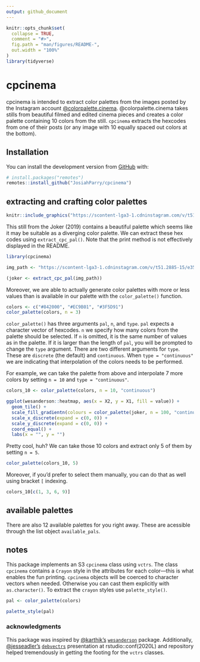 ```yaml
---
output: github_document
---
```


<!-- README.md is generated from README.Rmd. Please edit that file -->

```r
knitr::opts_chunk$set(
  collapse = TRUE,
  comment = "#>",
  fig.path = "man/figures/README-",
  out.width = "100%"
)
library(tidyverse)
```

# cpcinema

<!-- badges: start -->
<!-- badges: end -->

cpcinema is intended to extract color palettes from the images posted by the Instagram account [\@colorpalette.cinema](https://www.instagram.com/colorpalette.cinema/). \@colorpalette.cinema takes stills from beautiful filmed and edited cinema pieces and creates a color palette containing 10 colors from the still. `cpcinema` extracts the hexcodes from one of their posts (or any image with 10 equally spaced out colors at the bottom).

## Installation

You can install the development version from [GitHub](https://github.com/) with:

``` r
# install.packages("remotes")
remotes::install_github("JosiahParry/cpcinema")
```
## extracting and crafting color palettes

```r
knitr::include_graphics("https://scontent-lga3-1.cdninstagram.com/v/t51.2885-15/e35/88916975_231750381202013_35436369220443926_n.jpg?_nc_ht=scontent-lga3-1.cdninstagram.com&_nc_cat=105&_nc_ohc=cVqcSi58uZ4AX_hJXfm&oh=e56453cf87265c2cd2079f4c8fedacb0&oe=5EAC0A60")
```
This still from the Joker (2019) contains a beautiful palette which seems like it may be suitable as a diverging color palette. We can extract these hex codes using `extract_cpc_pal()`. Note that the print method is not effectively displayed in the README. 

```r
library(cpcinema)

img_path <- "https://scontent-lga3-1.cdninstagram.com/v/t51.2885-15/e35/88916975_231750381202013_35436369220443926_n.jpg?_nc_ht=scontent-lga3-1.cdninstagram.com&_nc_cat=105&_nc_ohc=cVqcSi58uZ4AX_hJXfm&oh=e56453cf87265c2cd2079f4c8fedacb0&oe=5EAC0A60"

(joker <- extract_cpc_pal(img_path))
```

Moreover, we are able to actually generate color palettes with more or less values than is available in our palette with the `color_palette()` function. 

```r
colors <- c("#842000", "#EC9B01", "#3F5D91")
color_palette(colors, n = 3)
```


`color_palette()` has three arguments `pal`, `n`, and `type`. `pal` expects a character vector of hexcodes. `n` we specify how many colors from the palette should be selected. If `n` is omitted, it is the same number of values as in the palette. If it is larger than the length of `pal`, you will be prompted to change the `type` argument. There are two different arguments for `type`. These are `discrete` (the default) and `continuous`. When `type = "continuous"` we are indicating that interpolation of the colors needs to be performed.

For example, we can take the palette from above and interpolate 7 more colors by setting `n = 10` and `type = "continuous"`. 

```r
colors_10 <- color_palette(colors, n = 10, "continuous")
```

```r
ggplot(wesanderson::heatmap, aes(x = X2, y = X1, fill = value)) +
  geom_tile() + 
  scale_fill_gradientn(colours = color_palette(joker, n = 100, "continuous")) + 
  scale_x_discrete(expand = c(0, 0)) +
  scale_y_discrete(expand = c(0, 0)) + 
  coord_equal() +
  labs(x = "", y = "") 

```


Pretty cool, huh? We can take those 10 colors and extract only 5 of them by setting `n = 5`.

```r
color_palette(colors_10, 5)
```

Moreover, if you'd prefer to select them manually, you can do that as well using bracket `[` indexing. 

```r
colors_10[c(1, 3, 6, 9)]
```

## available palettes

There are also 12 available palettes for you right away. These are acessible through the list object `available_pals`.

## notes

This package implements an S3 `cpcinema` class using `vctrs`. The class `cpcinema` contains a `Crayon` style in the attributes for each color—this is what enables the fun printing. `cpcinema` objects will be coerced to character vectors when needed. Otherwise you can cast them explicitly with `as.character()`. To extract the `crayon` styles use `palette_style()`.

```r
pal <- color_palette(colors)

palette_style(pal)
```

### acknowledgments

This package was inspired by [\@karthik's](https://github.com/karthik/) [`wesanderson`](https://github.com/karthik/wesanderson) package. Additionally, [\@jesseadler's](https://github.com/jessesadler/) [`debvectrs`](https://github.com/jessesadler/debvctrs) presentation at rstudio::conf(2020L) and repository helped tremendously in getting the footing for the `vctrs` classes.
